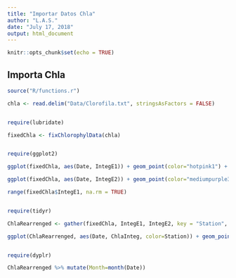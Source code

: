 ```yaml
---
title: "Importar Datos Chla"
author: "L.A.S."
date: "July 17, 2018"
output: html_document
---
```


```r
knitr::opts_chunk$set(echo = TRUE)
```

## Importa Chla

```r
source("R/functions.r")

chla <- read.delim("Data/Clorofila.txt", stringsAsFactors = FALSE)


require(lubridate)

fixedChla <- fixChlorophylData(chla)


require(ggplot2)

ggplot(fixedChla, aes(Date, IntegE1)) + geom_point(color="hotpink1") + scale_y_log10() + theme_minimal()

ggplot(fixedChla, aes(Date, IntegE2)) + geom_point(color="mediumpurple3") + scale_y_log10() + theme_minimal()

range(fixedChla$IntegE1, na.rm = TRUE)


require(tidyr)

ChlaRearrenged <- gather(fixedChla, IntegE1, IntegE2, key = "Station", value = "ChlaInteg")

ggplot(ChlaRearrenged, aes(Date, ChlaInteg, color=Station)) + geom_point() + geom_line() + scale_y_log10() + theme_minimal() + facet_wrap(~Station) + scale_color_brewer(palette = "Pastel1") + stat_smooth(se=FALSE)


require(dyplr)

ChlaRearrenged %>% mutate(Month=month(Date))
  
```
